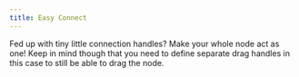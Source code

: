 ```yaml
---
title: Easy Connect
---
```



Fed up with tiny little connection handles? Make your whole node act as one!
Keep in mind though that you need to define separate drag handles in this case
to still be able to drag the node.

<RemoteCodeViewer
  route="examples/nodes/easy-connect"
  framework="svelte"
/>

<UnusedPropWarning />
